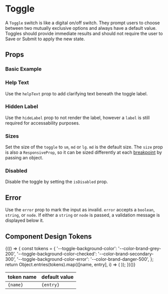 
<Meta of={Stories}/>

# Toggle

A `Toggle` switch is like a digital on/off switch. They prompt users to choose between two mutually exclusive options and always have a default value.
Toggles should provide immediate results and should not require the user to Save or Submit to apply the new state.

<Canvas of={Stories.Overview}/>

## Props

<ArgsTable of={Toggle} />

### Basic Example

<Canvas of={Stories.Basic}/>

### Help Text

Use the `helpText` prop to add clarifying text beneath the toggle label.

<Canvas of={Stories.HelpText}/>

### Hidden Label

Use the `hideLabel` prop to not render the label, however a `label` is still required for accessability purposes.

<Canvas of={Stories.HiddenLabel}/>

### Sizes

Set the size of the `toggle` to `sm`, `md` or `lg`. `md` is the default size.
The `size` prop is also a `ResponsiveProp`, so it can be sized differently at each [breakpoint](?path=/docs/design-tokens-design-tokens--page#breakpoints) by passing an object.

<Canvas of={Stories.Sizes}/>

### Disabled

Disable the toggle by setting the `isDisabled` prop.

<Canvas of={Stories.Disabled}/>

## Error

Use the `error` prop to mark the input as invalid. `error` accepts a `boolean`, `string`, or `node`. If either a `string` or `node` is passed, a validation message is displayed below it.

<Canvas of={Stories.Error}/>


## Component Design Tokens

<table>
  <thead>
    <tr>
      <th>token name</th>
      <th>default value</th>
    </tr>
  </thead>
  <tbody>
    {(() => {
      const tokens = {
        '--toggle-background-color': '--color-brand-grey-200',
        '--toggle-background-color-checked': '--color-brand-secondary-300',
        '--toggle-background-color-error': '--color-brand-danger-500',
      };
      return Object.entries(tokens).map(([name, entry], i) => (
        <tr key={i}>
          <td>
            <code>{name}</code>
          </td>
          <td>
            <code>{entry}</code>
          </td>
        </tr>
      ));
    })()}
  </tbody>
</table>
